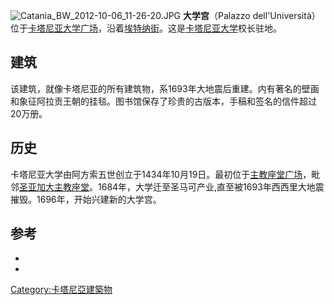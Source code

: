 {{coord|37|30|12.8|N|15|5|11.5|E|display=title}}
[[Image:Catania_BW_2012-10-06_11-26-20.JPG|thumb]]
'''大学宫'''（Palazzo dell'Università）位于[[卡塔尼亚|卡塔尼亚]][[大学广场_(卡塔尼亚)|大学广场]]，沿着[[埃特纳街|埃特纳街]]。这是[[卡塔尼亚大学|卡塔尼亚大学]]校长驻地。

== 建筑 ==
该建筑，就像卡塔尼亚的所有建筑物，系1693年大地震后重建。内有著名的壁画和象征阿拉贡王朝的挂毯。图书馆保存了珍贵的古版本，手稿和签名的信件超过20万册。

== 历史 ==
卡塔尼亚大学由阿方索五世创立于1434年10月19日。最初位于[[主教座堂广场_(卡塔尼亚)|主教座堂广场]]，毗邻[[圣亚加大主教座堂_(卡塔尼亚)|圣亚加大主教座堂]]。1684年，大学迁至圣马可产业,直至被1693年西西里大地震摧毁。1696年，开始兴建新的大学宫。

== 参考 ==
* {{Cite book |author = Maria Teresa Di Blasi |author2 = Concetta Greco Lanza |title = Il Cicerone. Storia, itinerari, leggende di Catania |location = Catania |editor = Edizioni Greco |year = 2007 |ISBN = 978-88-7512-060-3}}
* {{Cite book |author = Albarosa D'Arrigo |author2 = Grazia Lombardo (erroneamente è riportato Pappalardo) |title = Il Palazzo del Siciliae Studium Generale |location = Enna |editor = Il Lunario |year = 2007 |isbn = 88-8181-060-3}}

[[Category:卡塔尼亞建築物|Category:卡塔尼亞建築物]]